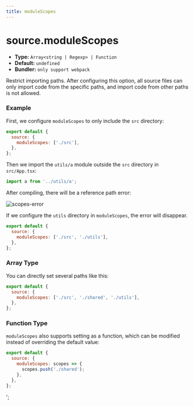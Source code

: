 ```yaml
---
title: moduleScopes
---
```


# source.moduleScopes

- **Type:** `Array<string | Regexp> | Function`
- **Default:** `undefined`
- **Bundler:** `only support webpack`

Restrict importing paths. After configuring this option, all source files can only import code from the specific paths, and import code from other paths is not allowed.

### Example

First, we configure `moduleScopes` to only include the `src` directory:

```js
export default {
  source: {
    moduleScopes: ['./src'],
  },
};
```

Then we import the `utils/a` module outside the `src` directory in `src/App.tsx`:

```js
import a from '../utils/a';
```

After compiling, there will be a reference path error:

![scopes-error](https://lf3-static.bytednsdoc.com/obj/eden-cn/aphqeh7uhohpquloj/modern-js/docs/module-scopes-error.png)

If we configure the `utils` directory in `moduleScopes`, the error will disappear.

```js
export default {
  source: {
    moduleScopes: ['./src', './utils'],
  },
};
```

### Array Type

You can directly set several paths like this:

```js
export default {
  source: {
    moduleScopes: ['./src', './shared', './utils'],
  },
};
```

### Function Type

`moduleScopes` also supports setting as a function, which can be modified instead of overriding the default value:

```js
export default {
  source: {
    moduleScopes: scopes => {
      scopes.push('./shared');
    },
  },
};
```
';
